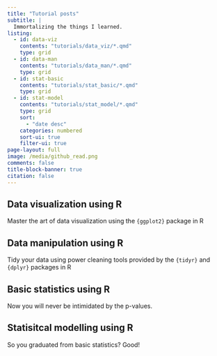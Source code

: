 ```yaml
---
title: "Tutorial posts"
subtitle: |
  Immortalizing the things I learned.
listing: 
  - id: data-viz
    contents: "tutorials/data_viz/*.qmd"
    type: grid
  - id: data-man
    contents: "tutorials/data_man/*.qmd"
    type: grid
  - id: stat-basic
    contents: "tutorials/stat_basic/*.qmd"
    type: grid
  - id: stat-model
    contents: "tutorials/stat_model/*.qmd"
    type: grid
    sort:
      - "date desc"
    categories: numbered
    sort-ui: true
    filter-ui: true
page-layout: full
image: /media/github_read.png
comments: false
title-block-banner: true
citation: false
---
```


## Data visualization using R

:::{#data-viz}
:::

Master the art of data visualization using the `{ggplot2}` package in R

## Data manipulation using R

:::{#data-man}
:::

Tidy your data using power cleaning tools provided by the `{tidyr}` and `{dplyr}` packages in R

## Basic statistics using R

:::{#stat-basic}
:::

Now you will never be intimidated by the p-values.

## Statisitcal modelling using R

:::{#stat-model}
:::

So you graduated from basic statistics? Good!

<a hidden href="https://info.flagcounter.com/ynrK"><img src="https://s11.flagcounter.com/count2/ynrK/bg_000000/txt_FFFFFF/border_F0F0F0/columns_5/maxflags_25/viewers_0/labels_1/pageviews_1/flags_0/percent_0/" alt="Flag Counter" border="0"/></a>
